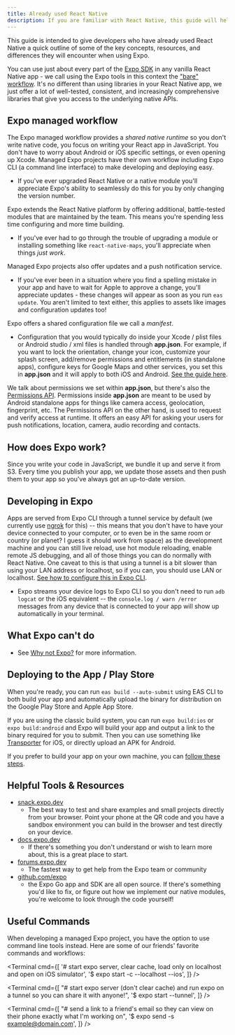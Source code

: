 ```yaml
---
title: Already used React Native
description: If you are familiar with React Native, this guide will help you understand the key differences between Expo and React Native.
---
```



This guide is intended to give developers who have already used React Native a quick outline of some of the key concepts, resources, and differences they will encounter when using Expo.

You can use just about every part of the [Expo SDK](/versions/latest/) in any vanilla React Native app - we call using the Expo tools in this context the ["bare" workflow](/bare/hello-world). It's no different than using libraries in your React Native app, we just offer a lot of well-tested, consistent, and increasingly comprehensive libraries that give you access to the underlying native APIs.

## Expo managed workflow

The Expo managed workflow provides a _shared native runtime_ so you don't write native code, you focus on writing your React app in JavaScript. You don't have to worry about Android or iOS specific settings, or even opening up Xcode. Managed Expo projects have their own workflow including Expo CLI (a command line interface) to make developing and deploying easy.

- If you've ever upgraded React Native or a native module you'll appreciate Expo's ability to seamlessly do this for you by only changing the version number.

Expo extends the React Native platform by offering additional, battle-tested modules that are maintained by the team. This means you're spending less time configuring and more time building.

- If you've ever had to go through the trouble of upgrading a module or installing something like `react-native-maps`, you'll appreciate when things _just work_.

Managed Expo projects also offer updates and a push notification service.

- If you've ever been in a situation where you find a spelling mistake in your app and have to wait for Apple to approve a change, you'll appreciate updates - these changes will appear as soon as you run `eas update`. You aren't limited to text either, this applies to assets like images and configuration updates too!

Expo offers a shared configuration file we call a _manifest_.

- Configuration that you would typically do inside your Xcode / plist files or Android studio / xml files is handled through **app.json**. For example, if you want to lock the orientation, change your icon, customize your splash screen, add/remove permissions and entitlements (in standalone apps), configure keys for Google Maps and other services, you set this in **app.json** and it will apply to both iOS and Android. [See the guide here](/workflow/configuration.mdx).

We talk about permissions we set within **app.json**, but there's also the [Permissions API](../versions/latest/sdk/permissions.mdx). Permissions inside **app.json** are meant to be used by Android standalone apps for things like camera access, geolocation, fingerprint, etc. The Permissions API on the other hand, is used to request and verify access at runtime. It offers an easy API for asking your users for push notifications, location, camera, audio recording and contacts.

## How does Expo work?

Since you write your code in JavaScript, we bundle it up and serve it from S3. Every time you publish your app, we update those assets and then push them to your app so you've always got an up-to-date version.

## Developing in Expo

Apps are served from Expo CLI through a tunnel service by default (we currently use [ngrok](https://ngrok.com) for this) -- this means that you don't have to have your device connected to your computer, or to even be in the same room or country (or planet? I guess it should work from space) as the development machine and you can still live reload, use hot module reloading, enable remote JS debugging, and all of those things you can do normally with React Native. One caveat to this is that using a tunnel is a bit slower than using your LAN address or localhost, so if you can, you should use LAN or localhost. [See how to configure this in Expo CLI](/workflow/expo-cli#develop).

- Expo streams your device logs to Expo CLI so you don't need to run `adb logcat` or the iOS equivalent -- the `console.log / warn /error` messages from any device that is connected to your app will show up automatically in your terminal.

## What Expo can't do

- See [Why not Expo?](/introduction/why-not-expo) for more information.

## Deploying to the App / Play Store

When you're ready, you can run `eas build --auto-submit` using EAS CLI to both build your app and automatically upload the binary for distribution on the Google Play Store and Apple App Store.

<ConfigClassic>

If you are using the classic build system, you can run `expo build:ios` or `expo build:android` and Expo will build your app and output a link to the binary required for you to submit. Then you can use something like [Transporter](https://apps.apple.com/app/transporter/id1450874784) for iOS, or directly upload an APK for Android.

If you prefer to build your app on your own machine, you can [follow these steps](https://github.com/expo/expo#standalone-apps).

</ConfigClassic>

## Helpful Tools & Resources

- [snack.expo.dev](https://snack.expo.dev)
  - The best way to test and share examples and small projects directly from your browser. Point your phone at the QR code and you have a sandbox environment you can build in the browser and test directly on your device.
- [docs.expo.dev](/versions/latest/)
  - If there's something you don't understand or wish to learn more about, this is a great place to start.
- [forums.expo.dev](https://forums.expo.dev)
  - The fastest way to get help from the Expo team or community
- [github.com/expo](https://github.com/expo)
  - the Expo Go app and SDK are all open source. If there's something you'd like to fix, or figure out how we implement our native modules, you're welcome to look through the code yourself!

## Useful Commands

When developing a managed Expo project, you have the option to use command line tools instead. Here are some of our friends' favorite commands and workflows:

<Terminal
  cmd={[
    '# start expo server, clear cache, load only on localhost and open on iOS simulator',
    '$ expo start -c --localhost --ios',
  ]}
/>

<Terminal
  cmd={[
    "# start expo server (don't clear cache) and run expo on a tunnel so you can share it with anyone!",
    '$ expo start --tunnel',
  ]}
/>

<Terminal
  cmd={[
    "# send a link to a friend's email so they can view on their phone exactly what I'm working on",
    '$ expo send -s example@domain.com',
  ]}
/>
